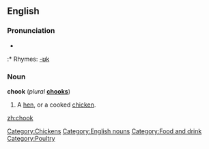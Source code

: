 ==English==

===Pronunciation===
* {{IPA|/tʃʊk/}}
:* Rhymes: [[Rhymes:English:-ʊk|-ʊk]]

===Noun===
'''chook''' (''plural'' '''[[chooks]]''')

# {{Australian slang}} A [[hen]], or a cooked [[chicken]].

[[Category:Chickens]]
[[Category:English nouns]]
[[Category:Food and drink]]
[[Category:Poultry]]

[[zh:chook]]